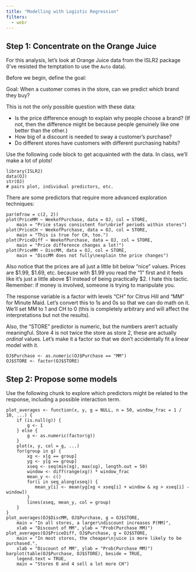 ```yaml
---
title: "Modelling with Logistic Regression"
filters:
  - webr
---
```


## Step 1: Concentrate on the Orange Juice

For this analysis, let's look at Orange Juice data from the ISLR2 package (I've resisted the temptation to use the `Auto` data).

Before we begin, define the goal:

Goal: When a customer comes in the store, can we predict which brand they buy?

This is not the only possible question with these data:

- Is the price difference enough to explain why people choose a brand? (If not, then the difference might be because people genuinely like one better than the other.)
- How big of a discount is needed to sway a customer's purchase?
- Do different stores have customers with different purchasing habits?

Use the following code block to get acquainted with the data. In class, we'll make a lot of plots!

```webr-r
library(ISLR2)
data(OJ)
str(OJ)
# pairs plot, individual predictors, etc.
```

There are some predictors that require more advanced exploration techniques:

```webr-r
par(mfrow = c(2, 2))
plot(PriceMM ~ WeekofPurchase, data = OJ, col = STORE,
    main = "Price stays consistent for\nbrief periods within stores")
plot(PriceCH ~ WeekofPurchase, data = OJ, col = STORE,
    main = "This is true for CH, too.")
plot(PriceDiff ~ WeekofPurchase, data = OJ, col = STORE,
    main = "Price difference changes a lot!")
plot(PriceMM ~ DiscMM, data = OJ, col = STORE,
    main = "DiscMM does not fully\nexplain the price changes")
```

Also notice that the prices are all just a little bit below "nice" values. Prices are $1.99, $1.69, etc. because with $1.99 you read the "1" first and it feels like it's just a little above $1 instead of being practically $2. I hate this tactic. Remember: if money is involved, someone is trying to manipulate you.

The response variable is a factor with levels "CH" for Citrus Hill and "MM" for Minute Maid. Let's convert this to 1s and 0s so that we can do math on it. We'll set MM to 1 and CH to 0 (this is completely arbitrary and will affect the interpretations but not the results).

Also, the "STORE" predictor is numeric, but the numbers aren't actually meaningful. Store 4 is not twice the store as store 2, these are actually *ordinal* values. Let's make it a factor so that we don't accidentally fit a linear model with it.

```webr-r
OJ$Purchase <- as.numeric(OJ$Purchase == "MM")
OJ$STORE <- factor(OJ$STORE)
```

## Step 2: Propose some models

Use the following chunk to explore which predictors might be related to the response, including a possible interaction term.

```webr-r
plot_averages <- function(x, y, g = NULL, n = 50, window_frac = 1 / 10, ...) {
    if (is.null(g)) {
        g <- 1
    } else {
        g <- as.numeric(factor(g))
    }
    plot(x, y, col = g, ...)
    for(group in g) {
        xg <- x[g == group]
        yg <- y[g == group]
        xseq <- seq(min(xg), max(xg), length.out = 50)
        window <- diff(range(xg)) * window_frac
        mean_y <- c()
        for(i in seq_along(xseq)) {
           mean_y[i] <- mean(yg[xg < xseq[i] + window & xg > xseq[i] - window])
        }
        lines(xseq, mean_y, col = group)
    }
}
plot_averages(OJ$DiscMM, OJ$Purchase, g = OJ$STORE,
    main = "In all stores, a larger\ndiscount increases P(MM)",
    xlab = "Discount of MM", ylab = "Prob(Purchase MM)")
plot_averages(OJ$PriceDiff, OJ$Purchase, g = OJ$STORE,
    main = "In most stores, the cheaper\njuice is more likely to be purchased.",
    xlab = "Discount of MM", ylab = "Prob(Purchase MM)")
barplot(table(OJ$Purchase, OJ$STORE), beside = TRUE,
    legend.text = TRUE,
    main = "Stores 0 and 4 sell a lot more CH")
```







